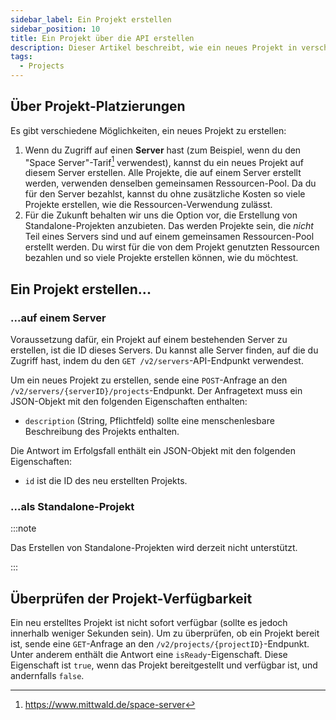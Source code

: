 ```yaml
---
sidebar_label: Ein Projekt erstellen
sidebar_position: 10
title: Ein Projekt über die API erstellen
description: Dieser Artikel beschreibt, wie ein neues Projekt in verschiedenen Deployment-Szenarien über die mStudio-API erstellt werden kann
tags:
  - Projects
---
```



## Über Projekt-Platzierungen

Es gibt verschiedene Möglichkeiten, ein neues Projekt zu erstellen:

1. Wenn du Zugriff auf einen **Server** hast (zum Beispiel, wenn du den "Space Server"-Tarif[^1] verwendest), kannst du ein neues Projekt auf diesem Server erstellen. Alle Projekte, die auf einem Server erstellt werden, verwenden denselben gemeinsamen Ressourcen-Pool. Da du für den Server bezahlst, kannst du ohne zusätzliche Kosten so viele Projekte erstellen, wie die Ressourcen-Verwendung zulässt.
2. Für die Zukunft behalten wir uns die Option vor, die Erstellung von Standalone-Projekten anzubieten. Das werden Projekte sein, die _nicht_ Teil eines Servers sind und auf einem gemeinsamen Ressourcen-Pool erstellt werden. Du wirst für die von dem Projekt genutzten Ressourcen bezahlen und so viele Projekte erstellen können, wie du möchtest.

## Ein Projekt erstellen...

### ...auf einem Server

Voraussetzung dafür, ein Projekt auf einem bestehenden Server zu erstellen, ist die ID dieses Servers. Du kannst alle Server finden, auf die du Zugriff hast, indem du den <OperationLink tag="Project" operation="project-list-servers">`GET /v2/servers`-API-Endpunkt</OperationLink> verwendest.

Um ein neues Projekt zu erstellen, sende eine `POST`-Anfrage an den `/v2/servers/{serverID}/projects`-Endpunkt. Der Anfragetext muss ein JSON-Objekt mit den folgenden Eigenschaften enthalten:

- `description` (String, Pflichtfeld) sollte eine menschenlesbare Beschreibung des Projekts enthalten.

Die Antwort im Erfolgsfall enthält ein JSON-Objekt mit den folgenden Eigenschaften:

- `id` ist die ID des neu erstellten Projekts.

<OperationHint tag="Project" operation="project-create-project" />

### ...als Standalone-Projekt

:::note

Das Erstellen von Standalone-Projekten wird derzeit nicht unterstützt.

:::

## Überprüfen der Projekt-Verfügbarkeit

Ein neu erstelltes Projekt ist nicht sofort verfügbar (sollte es jedoch innerhalb weniger Sekunden sein). Um zu überprüfen, ob ein Projekt bereit ist, sende eine `GET`-Anfrage an den `/v2/projects/{projectID}`-Endpunkt. Unter anderem enthält die Antwort eine `isReady`-Eigenschaft. Diese Eigenschaft ist `true`, wenn das Projekt bereitgestellt und verfügbar ist, und andernfalls `false`.

<OperationHint tag="Project" operation="project-get-project" />

[^1]: https://www.mittwald.de/space-server
